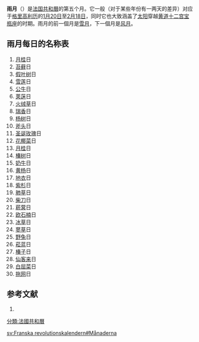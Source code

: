{{Otheruses|subject=法国共和历月份名|other=五子棋开局名称
|雨月 (五子棋)}}
'''雨月'''（{{lang-fr|Pluviôse}}）是[[法国|法国]][[共和曆|共和曆]]的第五个月。它一般（对于某些年份有一两天的差异）对应于[[格里高利历|格里高利历]]的[[1月20日|1月20日]]至[[2月18日|2月18日]]，同时它也大致涵盖了[[太阳|太阳]]穿越[[黄道十二宫|黄道十二宫]][[宝瓶座|宝瓶座]]的时期。雨月的前一個月是[[雪月|雪月]]，下一個月是[[风月_(法国共和历)|风月]]。

==雨月每日的名称表==

# [[月桂|月桂]]日
# [[苔藓|苔藓]]日
# [[假叶树|假叶树]]日
# [[雪莲|雪莲]]日
# [[公牛|公牛]]日
# [[荚蒾|荚蒾]]日
# [[火绒草|火绒草]]日
# [[瑞香|瑞香]]日
# [[杨树|杨树]]日
# [[斧头|斧头]]日
# [[铁筷子属|圣诞玫瑰]]日
# [[花椰菜|花椰菜]]日
# [[月桂|月桂]]日
# [[榛树|榛树]]日
# [[奶牛|奶牛]]日
# [[黄杨|黄杨]]日
# [[地衣|地衣]]日
# [[紫杉|紫杉]]日
# [[肺草|肺草]]日
# [[柴刀|柴刀]]日
# [[菥蓂|菥蓂]]日
# [[欧石楠|欧石楠]]日
# [[冰草|冰草]]日
# [[蓼属|蓼草]]日 
# [[野兔|野兔]]日
# [[菘蓝|菘蓝]]日
# [[榛子|榛子]]日
# [[仙客来|仙客来]]日
# [[白屈菜|白屈菜]]日
# [[拖网|拖网]]日

==参考文献==

# {{Cite web |url= http://pierre.collenot.pagesperso-orange.fr/Issards_fr/outils/calrepub.htm |title= Conversion de                  dates républicaines en dates                 grégoriennes}}

{{模板:法國共和月曆}}
[[分類:法國共和曆|分類:法國共和曆]]

[[sv:Franska_revolutionskalendern#Månaderna|sv:Franska revolutionskalendern#Månaderna]]